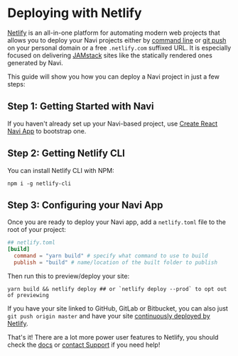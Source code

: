 
# Deploying with Netlify

[Netlify](http://netlify.com) is an all-in-one platform for automating modern web projects that allows you to deploy your Navi projects either by [command line](https://www.netlify.com/docs/cli/) or [git push](https://www.netlify.com/docs/continuous-deployment/) on your personal domain or a free `.netlify.com` suffixed URL. It is especially focused on delivering [JAMstack](https://jamstack.org) sites like the statically rendered ones generated by Navi.

This guide will show you how you can deploy a Navi project in just a few steps:

## Step 1: Getting Started with Navi

If you haven't already set up your Navi-based project, use [Create React Navi App](../../create-react-navi-app/#create-react-navi-app) to bootstrap one.

## Step 2: Getting Netlify CLI

You can install Netlify CLI with NPM:

```shell
npm i -g netlify-cli
```

## Step 3: Configuring your Navi App

Once you are ready to deploy your Navi app, add a `netlify.toml` file to the root of your project:

```toml
## netlify.toml
[build]
  command = "yarn build" # specify what command to use to build
  publish = "build" # name/location of the built folder to publish
```

Then run this to preview/deploy your site:

```shell
yarn build && netlify deploy ## or `netlify deploy --prod` to opt out of previewing
```

If you have your site linked to GitHub, GitLab or Bitbucket, you can also just `git push origin master` and have your site [continuously deployed by Netlify](https://www.netlify.com/docs/continuous-deployment/).

That's it! There are a lot more power user features to Netlify, you should check the [docs](https://www.netlify.com/docs/) or [contact Support](https://www.netlify.com/support/) if you need help!
